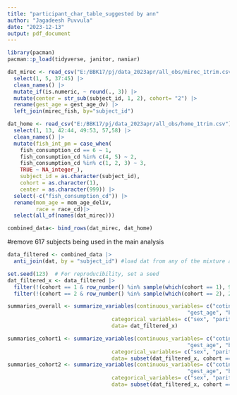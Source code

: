 ```yaml
---
title: "participant_char_table_suggested by ann"
author: "Jagadeesh Puvvula"
date: "2023-12-13"
output: pdf_document
---
```


```r
library(pacman)
pacman::p_load(tidyverse, janitor, naniar)
```

```r
dat_mirec <- read_csv("E:/BBK17/pj/data_2023apr/all_obs/mirec_1trim.csv") |>
  select(1, 5, 37:45) |>
  clean_names() |>
  mutate_if(is.numeric, ~ round(., 3)) |>
  mutate(center = str_sub(subject_id, 1, 2), cohort= "2") |>
  rename(gest_age = gest_age_dv) |>
  left_join(mirec_fish, by="subject_id")

dat_home <- read_csv("E:/BBK17/pj/data_2023apr/all_obs/home_1trim.csv") |>
  select(1, 13, 42:44, 49:53, 57,58) |>
  clean_names() |>
  mutate(fish_int_pm = case_when(
    fish_consumption_cd == 6 ~ 1,
    fish_consumption_cd %in% c(4, 5) ~ 2,
    fish_consumption_cd %in% c(1, 2, 3) ~ 3,
    TRUE ~ NA_integer_),
    subject_id = as.character(subject_id),
    cohort = as.character(1),
    center = as.character(999)) |>
  select(-c("fish_consumption_cd")) |>
  rename(mom_age = mom_age_deliv,
         race = race_cd)|>
  select(all_of(names(dat_mirec)))

combined_data<- bind_rows(dat_mirec, dat_home)
```

#remove 617 subjects being used in the main analysis
```r
data_filtered <- combined_data |>
  anti_join(dat, by = "subject_id") #load dat from any of the mixture analysis rmd files
```

```r
set.seed(123)  # For reproducibility, set a seed
dat_filtered_x <- data_filtered |>
  filter(!(cohort == 1 & row_number() %in% sample(which(cohort == 1), 9))) |>
  filter(!(cohort == 2 & row_number() %in% sample(which(cohort == 2), 23)))
```


```r
summaries_overall <- summarize_variables(continuous_variables= c("cotinine", "mom_age", "home_score_total", 
                                                         "gest_age", "b_wght", "b_length"),
                                 categorical_variables= c("sex", "parity_n", "edu3", "fish_int_pm", "race"),
                                 data= dat_filtered_x)

summaries_cohort1 <- summarize_variables(continuous_variables= c("cotinine", "mom_age", "home_score_total", 
                                                         "gest_age", "b_wght", "b_length"),
                                 categorical_variables= c("sex", "parity_n", "edu3", "fish_int_pm", "race"),
                                 data= subset(dat_filtered_x, cohort == "1"))
summaries_cohort2 <- summarize_variables(continuous_variables= c("cotinine", "mom_age", "home_score_total", 
                                                         "gest_age", "b_wght", "b_length"),
                                 categorical_variables= c("sex", "parity_n", "edu3", "fish_int_pm", "race"),
                                 data= subset(dat_filtered_x, cohort == "2"))
```







